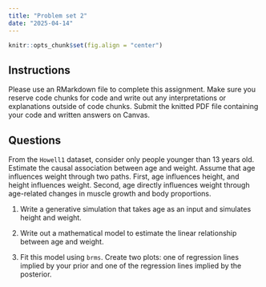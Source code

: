 ```yaml
---
title: "Problem set 2"
date: "2025-04-14"
---
```


```r
knitr::opts_chunk$set(fig.align = "center")
```

## Instructions

Please use an RMarkdown file to complete this assignment. Make sure you reserve code chunks for code and write out any interpretations or explanations outside of code chunks. Submit the knitted PDF file containing your code and written answers on Canvas. 

## Questions

From the `Howell1` dataset, consider only people younger than 13 years old. Estimate the causal association between age and weight. Assume that age influences weight through two paths. First, age influences height, and
height influences weight. Second, age directly influences weight through age-related changes in muscle growth and body proportions. 

1. Write a generative simulation that takes age as an input and simulates height and weight.

2. Write out a mathematical model to estimate the linear relationship between age and weight. 

3. Fit this model using `brms`. Create two plots: one of regression lines implied by your prior and one of the regression lines implied by the posterior.
